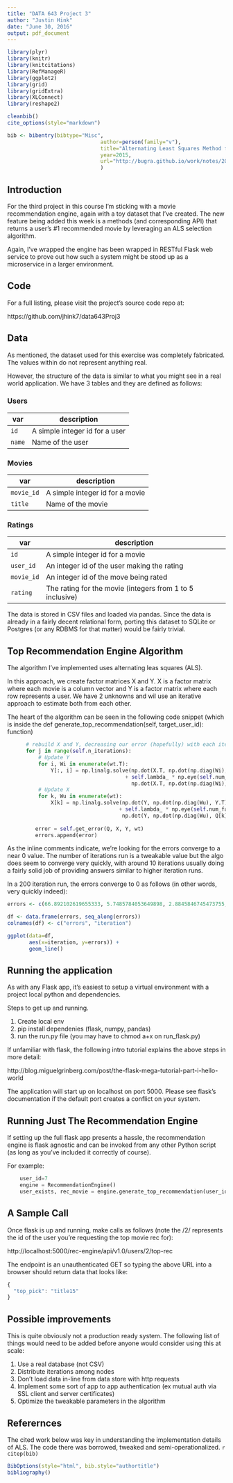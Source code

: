 ---
title: "DATA 643 Project 3"
author: "Justin Hink"
date: "June 30, 2016"
output: pdf_document
---

```{r load-data, echo=FALSE, eval=TRUE, results='hide',message=FALSE}
library(plyr)
library(knitr)
library(knitcitations)
library(RefManageR)
library(ggplot2)
library(grid)
library(gridExtra)
library(XLConnect)
library(reshape2)

cleanbib()
cite_options(style="markdown")

bib <- bibentry(bibtype="Misc", 
                              author=person(family="v"),
                              title="Alternating Least Squares Method for Collaborative Filtering",
                              year=2015,
                              url="http://bugra.github.io/work/notes/2014-04-19/alternating-least-squares-method-for-collaborative-filtering/"
                              )

```

## Introduction

For the third project in this course I'm sticking with a movie recommendation engine, again with a toy dataset that I've created.  The new feature being added this week is a methods (and corresponding API) that returns a user's #1 recommended movie by leveraging an ALS selection algorithm.  

Again, I've wrapped the engine has been wrapped in RESTful Flask web service to prove out how such a system might be stood up as a microservice in a larger environment.

## Code

For a full listing, please visit the project's source code repo at:

https://github.com/jhink7/data643Proj3

## Data

As mentioned, the dataset used for this exercise was completely fabricated. The values within do not represent anything real.

However, the structure of the data is similar to what you might see in a real world application.  We have 3 tables and they are defined as follows:

### Users

var    | description                                      
-------| ------------------------------------------------ 
`id`   | A simple integer id for a user            
`name` | Name of the user     

### Movies

var     | description                                      
--------| ------------------------------------------------ 
`movie_id`    | A simple integer id for a movie            
`title` | Name of the movie  

\pagebreak

### Ratings

var       | description                                      
----------| ------------------------------------------------ 
`id`      | A simple integer id for a movie            
`user_id` | An integer id of the user making the rating
`movie_id`| An integer id of the move being rated
`rating`  | The rating for the movie (integers from 1 to 5 inclusive)

The data is stored in CSV files and loaded via pandas.  Since the data is already in a fairly decent relational form, porting this dataset to SQLite or Postgres (or any RDBMS for that matter) would be fairly trivial.

## Top Recommendation Engine Algorithm

The algorithm I've implemented uses alternating leas squares (ALS).  

In this approach, we create factor matrices X and Y.  X is a factor matrix where each movie is a column vector and Y is a factor matrix where each row represents a user.  We have 2 unknowns and wil use an iterative approach to estimate both from each other.

The heart of the algorithm can be seen in the following code snippet (which is inside the def generate_top_recommendation(self, target_user_id): function)

```{python, eval=FALSE}
      # rebuild X and Y, decreasing our error (hopefully) with each iteration
      for j in range(self.n_iterations):
          # Update Y
          for i, Wi in enumerate(wt.T):
              Y[:, i] = np.linalg.solve(np.dot(X.T, np.dot(np.diag(Wi), X)) 
                                      + self.lambda_ * np.eye(self.num_factors),
                                        np.dot(X.T, np.dot(np.diag(Wi), Q[:, i])))
          # Update X
          for k, Wu in enumerate(wt):
              X[k] = np.linalg.solve(np.dot(Y, np.dot(np.diag(Wu), Y.T)) 
                                    + self.lambda_ * np.eye(self.num_factors),
                                     np.dot(Y, np.dot(np.diag(Wu), Q[k].T))).T
                                     
         error = self.get_error(Q, X, Y, wt)
         errors.append(error)
```

As the inline comments indicate, we're looking for the errors converge to a near 0 value.  The number of iterations run is a tweakable value but the algo does seem to converge very quickly, with around 10 iterations usually doing a fairly solid job of providing answers similar to higher iteration runs.

In a 200 iteration run, the errors converge to 0 as follows (in other words, very quickly indeed):

```{r, message=FALSE, echo=FALSE, fig.height=5, fig.width=7.5,warning=FALSE}



errors <- c(66.892102619655333, 5.7485784053649898, 2.8845846745473755, 1.7809767214796206, 1.2288132608412756, 0.91036681585361701, 0.709144377805631, 0.57356910724390264, 0.47776224401942635, 0.40751413088786909, 0.3544695274349845, 0.31344321209715409, 0.28107349503748891, 0.25510064530815124, 0.23395870404453839, 0.21653390384866253, 0.20201610136375769, 0.18980434549529385, 0.17944510630323096, 0.1705908358450163, 0.16297154035222658, 0.15637488558100879, 0.15063202248463695, 0.14560732398186071, 0.14119084398033316, 0.13729270218171585, 0.13383885156028644, 0.1307678521439653, 0.12802838637627592, 0.12557732730413212, 0.1233782232913445, 0.12140009967611243, 0.11961650382171699, 0.11800473868276581, 0.11654524355299548, 0.11522109058544969, 0.11401757301924066, 0.11292186652991559, 0.11192274924906247, 0.11101036913257695, 0.11017604975374155, 0.10941212744339585, 0.10871181413099373, 0.10806908135755131, 0.10747856180862278, 0.10693546540801437, 0.10643550756282655, 0.10597484758927492, 0.10555003570059286, 0.1051579672219759, 0.10479584292701327, 0.10446113457663456, 0.10415155489392502, 0.1038650313329352, 0.10359968310231392, 0.10335380098932115, 0.10312582960006011, 0.10291435169007167, 0.10271807430824172, 0.10253581651760652, 0.10236649849091733, 0.10220913180758805, 0.10206281080291814, 0.10192670484111446, 0.10180005140104112, 0.10168214987850278, 0.10157235602156892, 0.10147007692625037, 0.10137476652915156, 0.10128592154172458, 0.10120307777761769, 0.10112580683053174, 0.10105371306520355, 0.10098643088847814, 0.10092362227143561, 0.10086497449679563, 0.10081019810881846, 0.10075902504547743, 0.10071120693492426, 0.10066651354024191, 0.10062473133820138, 0.10058566221929624, 0.10054912229763063, 0.10051494082046067, 0.10048295916822728, 0.10045302993683419, 0.10042501609479487, 0.10039879020855458, 0.10037423372997845, 0.10035123634060059, 0.10032969534768535, 0.10030951512768807, 0.10029060661308196, 0.10027288681889326, 0.10025627840563278, 0.1002407092756149, 0.10022611219991892, 0.1002124244734916, 0.10019958759611523, 0.10018754697717834, 0.10017625166233089, 0.10016565408030931, 0.10015570980833438, 0.10014637735463983, 0.10013761795679757, 0.10012939539462455, 0.10012167581654366, 0.10011442757839956, 0.10010762109374408, 0.10010122869478147, 0.10009522450310879, 0.10008958430959061, 0.10008428546263975, 0.10007930676430346, 0.10007462837358139, 0.10007023171645012, 0.10006609940209241, 0.1000622151449035, 0.10005856369183745, 0.10005513075471764, 0.10005190294716823, 0.10004886772581241, 0.10004601333546778, 0.10004332875801741, 0.10004080366474161, 0.10003842837182515, 0.10003619379885378, 0.10003409143006642, 0.10003211327818723, 0.10003025185065913, 0.10002850011809236, 0.10002685148481089, 0.10002529976132619, 0.10002383913860895, 0.10002246416405974, 0.10002116971902641, 0.1000199509978006, 0.10001880348796416, 0.10001772295202137, 0.10001670541020284, 0.1000157471243861, 0.10001484458304617, 0.10001399448716836, 0.10001319373707755, 0.10001243942008009, 0.10001172879891931, 0.10001105930094946, 0.10001042850800235, 0.10000983414689071, 0.10000927408052032, 0.10000874629954518, 0.10000824891456414, 0.10000778014879939, 0.10000733833123578, 0.10000692189018458, 0.10000652934725499, 0.10000615931169762, 0.10000581047509359, 0.10000548160639139, 0.10000517154722584, 0.10000487920754637, 0.10000460356150558, 0.10000434364360503, 0.10000409854507339, 0.10000386741046988, 0.10000364943449278, 0.10000344385899534, 0.10000324997016083, 0.10000306709586934, 0.10000289460322165, 0.10000273189620207, 0.10000257841349705, 0.10000243362643783, 0.10000229703707364, 0.10000216817634522, 0.10000204660239533, 0.10000193189895533, 0.10000182367384616, 0.10000172155755464, 0.10000162520191053, 0.10000153427882733, 0.10000144847913522, 0.10000136751146511, 0.10000129110121314, 0.10000121898956371, 0.10000115093256298, 0.10000108670025486, 0.10000102607587588, 0.1000009688550734, 0.10000091484519431, 0.10000086386460733, 0.10000081574205748, 0.10000077031607019, 0.1000007274343869, 0.10000068695342776, 0.10000064873779527, 0.10000061265980123, 0.10000057859902137, 0.10000054644187378, 0.10000051608123589)

df <- data.frame(errors, seq_along(errors))
colnames(df) <- c("errors", "iteration")

ggplot(data=df,
       aes(x=iteration, y=errors)) +
       geom_line()
```

## Running the application

As with any Flask app, it's easiest to setup a virtual environment with a project local python and dependencies.  

Steps to get up and running.

1) Create local env
2) pip install dependenies (flask, numpy, pandas)
3) run the run.py file (you may have to chmod a+x on run_flask.py)

If unfamiliar with flask, the following intro tutorial explains the above steps in more detail:

http://blog.miguelgrinberg.com/post/the-flask-mega-tutorial-part-i-hello-world

The application will start up on localhost on port 5000.  Please see flask's documentation if the default port creates a conflict on your system.

## Running Just The Recommendation Engine

If setting up the full flask app presents a hassle, the recommendation engine is flask agnostic and can be invoked from any other Python script (as long as you've included it correctly of course).  

For example:

```{python, eval=FALSE}
    user_id=7
    engine = RecommendationEngine()
    user_exists, rec_movie = engine.generate_top_recommendation(user_id)
```

## A Sample Call

Once flask is up and running, make calls as follows (note the /2/ represents the id of the user you're requesting the top movie rec for):

http://localhost:5000/rec-engine/api/v1.0/users/2/top-rec

The endpoint is an unauthenticated GET so typing the above URL into a browser should return data that looks like:

```{javascript, eval=FALSE}
{
  "top_pick": "title15"
}

```
## Possible improvements

This is quite obviously not a production ready system.  The following list of things would need to be added before anyone would consider using this at scale:

1) Use a real database (not CSV)
2) Distribute iterations among nodes
3) Don't load data in-line from data store with http requests
4) Implement some sort of app to app authentication (ex mutual auth via SSL client and server certificates)
5) Optimize the tweakable parameters in the algorithm

## Referernces

The cited work below was key in understanding the implementation details of ALS.  The code there was borrowed, tweaked and semi-operationalized. `r citep(bib)`

```{r, results='asis', echo=FALSE}
BibOptions(style="html", bib.style="authortitle")
bibliography()
```










